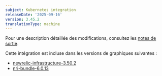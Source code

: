 ```yaml
---
subject: Kubernetes integration
releaseDate: '2025-09-16'
version: 3.45.2
translationType: machine
---
```


Pour une description détaillée des modifications, consultez les [notes de sortie](https://github.com/newrelic/nri-kubernetes/releases/tag/v3.45.2).

Cette intégration est incluse dans les versions de graphiques suivantes :

* [newrelic-infrastructure-3.50.2](https://github.com/newrelic/nri-kubernetes/releases/tag/newrelic-infrastructure-3.50.2)
* [nri-bundle-6.0.13](https://github.com/newrelic/helm-charts/releases/tag/nri-bundle-6.0.13)